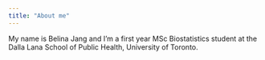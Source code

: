 ```yaml
---
title: "About me"
---
```


My name is Belina Jang and I'm a first year MSc Biostatistics student at the Dalla Lana School of Public Health, University of Toronto.
